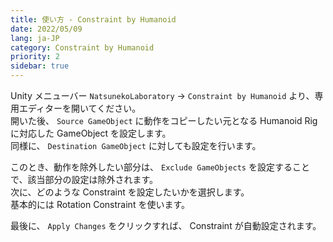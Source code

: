 ```yaml
---
title: 使い方 - Constraint by Humanoid
date: 2022/05/09
lang: ja-JP
category: Constraint by Humanoid
priority: 2
sidebar: true
---
```


Unity メニューバー `NatsunekoLaboratory` → `Constraint by Humanoid` より、専用エディターを開いてください。  
開いた後、 `Source GameObject` に動作をコピーしたい元となる Humanoid Rig に対応した GameObject を設定します。  
同様に、 `Destination GameObject` に対しても設定を行います。

このとき、動作を除外したい部分は、 `Exclude GameObjects` を設定することで、該当部分の設定は除外されます。  
次に、どのような Constraint を設定したいかを選択します。  
基本的には Rotation Constraint を使います。

最後に、 `Apply Changes` をクリックすれば、 Constraint が自動設定されます。
